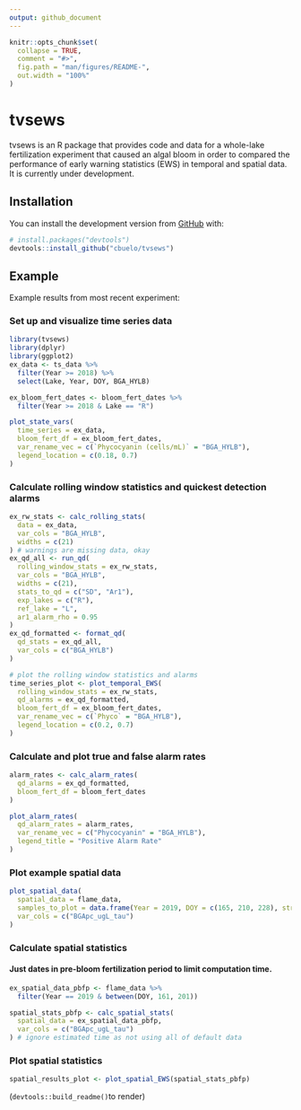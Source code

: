 ```yaml
---
output: github_document
---
```


<!-- README.md is generated from README.Rmd. Please edit that file -->

```r
knitr::opts_chunk$set(
  collapse = TRUE,
  comment = "#>",
  fig.path = "man/figures/README-",
  out.width = "100%"
)
```

# tvsews

<!-- badges: start -->
<!-- badges: end -->

tvsews is an R package that provides code and data for a whole-lake fertilization experiment that caused an algal bloom in order to compared the performance of early warning statistics (EWS) in temporal and spatial data. It is currently under development.

## Installation

You can install the development version from [GitHub](https://github.com/) with:

``` r
# install.packages("devtools")
devtools::install_github("cbuelo/tvsews")
```
## Example

Example results from most recent experiment:

### Set up and visualize time series data
```r
library(tvsews)
library(dplyr)
library(ggplot2)
ex_data <- ts_data %>%
  filter(Year >= 2018) %>%
  select(Lake, Year, DOY, BGA_HYLB)

ex_bloom_fert_dates <- bloom_fert_dates %>%
  filter(Year >= 2018 & Lake == "R")

plot_state_vars(
  time_series = ex_data,
  bloom_fert_df = ex_bloom_fert_dates,
  var_rename_vec = c(`Phycocyanin (cells/mL)` = "BGA_HYLB"),
  legend_location = c(0.18, 0.7)
)
```

### Calculate rolling window statistics and quickest detection alarms
```r
ex_rw_stats <- calc_rolling_stats(
  data = ex_data,
  var_cols = "BGA_HYLB",
  widths = c(21)
) # warnings are missing data, okay
ex_qd_all <- run_qd(
  rolling_window_stats = ex_rw_stats,
  var_cols = "BGA_HYLB",
  widths = c(21),
  stats_to_qd = c("SD", "Ar1"),
  exp_lakes = c("R"),
  ref_lake = "L",
  ar1_alarm_rho = 0.95
)
ex_qd_formatted <- format_qd(
  qd_stats = ex_qd_all,
  var_cols = c("BGA_HYLB")
)
```

```r
# plot the rolling window statistics and alarms
time_series_plot <- plot_temporal_EWS(
  rolling_window_stats = ex_rw_stats,
  qd_alarms = ex_qd_formatted,
  bloom_fert_df = ex_bloom_fert_dates,
  var_rename_vec = c(`Phyco` = "BGA_HYLB"),
  legend_location = c(0.2, 0.7)
)
```

### Calculate and plot true and false alarm rates
```r
alarm_rates <- calc_alarm_rates(
  qd_alarms = ex_qd_formatted,
  bloom_fert_df = bloom_fert_dates
)

plot_alarm_rates(
  qd_alarm_rates = alarm_rates,
  var_rename_vec = c("Phycocyanin" = "BGA_HYLB"),
  legend_title = "Positive Alarm Rate"
)
```

### Plot example spatial data
```r
plot_spatial_data(
  spatial_data = flame_data,
  samples_to_plot = data.frame(Year = 2019, DOY = c(165, 210, 228), stringsAsFactors = FALSE),
  var_cols = c("BGApc_ugL_tau")
)
```

### Calculate spatial statistics
#### Just dates in pre-bloom fertilization period to limit computation time.
```r
ex_spatial_data_pbfp <- flame_data %>%
  filter(Year == 2019 & between(DOY, 161, 201))

spatial_stats_pbfp <- calc_spatial_stats(
  spatial_data = ex_spatial_data_pbfp,
  var_cols = c("BGApc_ugL_tau")
) # ignore estimated time as not using all of default data
```

### Plot spatial statistics
```r
spatial_results_plot <- plot_spatial_EWS(spatial_stats_pbfp)
```



(`devtools::build_readme()`to render)
